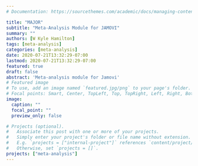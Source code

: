 ```yaml
---
# Documentation: https://sourcethemes.com/academic/docs/managing-content/

title: "MAJOR"
subtitle: "Meta-Analysis Module for JAMOVI"
summary: ""
authors: [W Kyle Hamilton]
tags: [meta-analysis]
categories: [meta-analysis]
date: 2020-07-21T13:32:29-07:00
lastmod: 2020-07-21T13:32:29-07:00
featured: true
draft: false
abstract: 'Meta-analysis module for Jamovi'
# Featured image
# To use, add an image named `featured.jpg/png` to your page's folder.
# Focal points: Smart, Center, TopLeft, Top, TopRight, Left, Right, BottomLeft, Bottom, BottomRight.
image:
  caption: ""
  focal_point: ""
  preview_only: false

# Projects (optional).
#   Associate this post with one or more of your projects.
#   Simply enter your project's folder or file name without extension.
#   E.g. `projects = ["internal-project"]` references `content/project/deep-learning/index.md`.
#   Otherwise, set `projects = []`.
projects: ["meta-analysis"]
---
```

